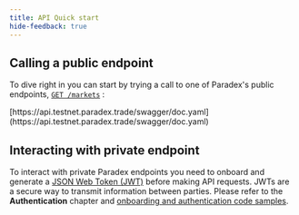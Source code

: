 ```yaml
---
title: API Quick start
hide-feedback: true
---
```


## Calling a public endpoint

To dive right in you can start by trying a call to one of Paradex's public endpoints, [`GET /markets`](https://docs.api.prod.paradex.trade/#list-available-markets) :

<Info>
[https://api.testnet.paradex.trade/swagger/doc.yaml](https://api.testnet.paradex.trade/swagger/doc.yaml)
</Info>

## Interacting with private endpoint

To interact with private Paradex endpoints you need to onboard and generate a [JSON Web Token (JWT)](https://jwt.io/introduction) before making API requests. JWTs are a secure way to transmit information between parties. Please refer to the **Authentication** chapter and [onboarding and authentication code samples](https://github.com/tradeparadex/code-samples).
